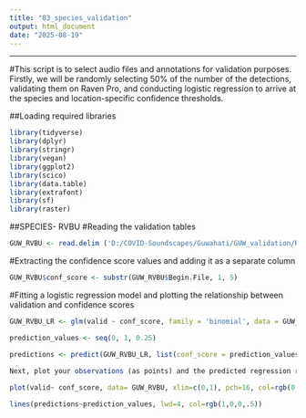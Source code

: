 ```yaml
---
title: "03_species_validation"
output: html_document
date: "2025-08-19"
---
```


---
#This script is to select audio files and annotations for validation purposes. Firstly, we will be randomly selecting 50% of the number of the detections, validating them on Raven Pro, and conducting logistic regression to arrive at the species and location-specific confidence thresholds.

##Loading required libraries
```r
library(tidyverse)
library(dplyr)
library(stringr)
library(vegan)
library(ggplot2)
library(scico)
library(data.table)
library(extrafont)
library(sf)
library(raster)
```

##SPECIES- RVBU
#Reading the validation tables
```r
GUW_RVBU <- read.delim ('D:/COVID-Soundscapes/Guwahati/GUW_validation/Red-vented Bulbul/GUW_RVBU_validation_table.txt', header = TRUE, sep = "\t")
```

#Extracting the confidence score values and adding it as a separate column
```r
GUW_RVBU$conf_score <- substr(GUW_RVBU$Begin.File, 1, 5)
```

#Fitting a logistic regression model and plotting the relationship between validation and confidence scores
```r
GUW_RVBU_LR <- glm(valid ~ conf_score, family = 'binomial', data = GUW_RVBU)

prediction_values <- seq(0, 1, 0.25)

predictions <- predict(GUW_RVBU_LR, list(conf_score = prediction_values), type = ‘r’
                      
Next, plot your observations (as points) and the predicted regression relationship (a  curve)

plot(valid~ conf_score, data= GUW_RVBU, xlim=c(0,1), pch=16, col=rgb(0,0,0,.3))

lines(predictions~prediction_values, lwd=4, col=rgb(1,0,0,.5))
```


